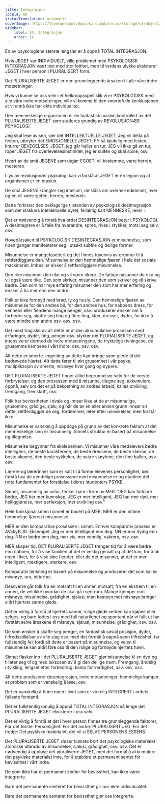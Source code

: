 ```yaml
---
title: Integrasjon
locale: nb
statusTranslation: automatic
coverImage: https://lhvmrqwrcowdvduuaukz.supabase.co/storage/v1/object/public/strapi-uploads/small_cover-educacion-fundamental.webp-2d51a7828a2b1309555be27f7e2a61a0.webp
sidebar:
    label: 14. Integrasjon
    order: 14
---
```

En av psykologiens største lengsler er å oppnå TOTAL INTEGRASJON.

Hvis JEGET var INDIVIDUELT, ville problemet med PSYKOLOGISK INTEGRASJON vært løst med stor letthet, men til verdens ulykke eksisterer JEGET i hver person i PLURALISERT form.

Det PLURALISERTE JEGET er den grunnleggende årsaken til alle våre indre motsetninger.

Hvis vi kunne se oss selv i et helkroppsspeil slik vi er PSYKOLOGISK med alle våre indre motsetninger, ville vi komme til den smertefulle konklusjonen at vi ennå ikke har ekte individualitet.

Den menneskelige organismen er en fantastisk maskin kontrollert av det PLURALISERTE JEGET som studeres grundig av REVOLUSJONÆR PSYKOLOGI.

Jeg skal lese avisen, sier det INTELLEKTUELLE JEGET; Jeg vil delta på festen, utbryter det EMOSJONELLE JEGET; FY så kjedelig med festen, knurrer BEVEGELSES-JEGET, jeg går heller en tur, JEG vil ikke gå en tur, roper JEGET fra overlevelsesinstinktet, jeg er sulten og skal spise, osv.

Hvert av de små JEGENE som utgjør EGOET, vil bestemme, være herren, mesteren.

I lys av revolusjonær psykologi kan vi forstå at JEGET er en legion og at organismen er en maskin.

De små JEGENE krangler seg imellom, de slåss om overherredømmet, hver og en vil være sjefen, herren, mesteren.

Dette forklarer den beklagelige tilstanden av psykologisk desintegrasjon som det stakkars intellektuelle dyret, feilaktig kalt MENNESKE, lever i.

Det er nødvendig å forstå hva ordet DESINTEGRASJON betyr i PSYKOLOGI. Å desintegrere er å falle fra hverandre, spres, rives i stykker, motsi seg selv, osv.

Hovedårsaken til PSYKOLOGISK DESINTEGRASJON er misunnelse, som noen ganger manifesterer seg i utsøkt subtile og deilige former.

Misunnelse er mangefasettert og det finnes tusenvis av grunner til å rettferdiggjøre den. Misunnelse er den hemmelige fjæren i hele det sosiale maskineriet. Imbesiler elsker å rettferdiggjøre misunnelse.

Den rike misunner den rike og vil være rikere. De fattige misunner de rike og vil også være rike. Den som skriver, misunner den som skriver og vil skrive bedre. Den som har mye erfaring misunner den som har mer erfaring og ønsker å ha mer enn den andre.

Folk er ikke fornøyd med brød, ly og husly. Den hemmelige fjæren av misunnelse for den andres bil, for den andres hus, for naboens dress, for vennens eller fiendens mange penger, osv. produserer ønsker om å forbedre seg, skaffe seg ting og flere ting, klær, dresser, dyder, for ikke å være mindre enn andre osv. osv. osv.

Det mest tragiske av alt dette er at den akkumulative prosessen med erfaringer, dyder, ting, penger osv. styrker det PLURALISERTE JEGET, og intensiverer dermed de indre motsetningene, de fryktelige rivningene, de grusomme kampene i vårt indre, osv. osv. osv.

Alt dette er smerte. Ingenting av dette kan bringe sann glede til det bedrøvede hjertet. Alt dette fører til økt grusomhet i vår psyke, multiplikasjon av smerte, misnøye hver gang og dypere.

DET PLURALISERTE JEGET finner alltid begrunnelser selv for de verste forbrytelser, og den prosessen med å misunne, tilegne seg, akkumulere, oppnå, selv om det er på bekostning av andres arbeid, kalles utvikling, fremgang, fremskritt, osv.

Folk har bevisstheten i dvale og innser ikke at de er misunnelige, grusomme, grådige, sjalu, og når de av en eller annen grunn innser alt dette, rettferdiggjør de seg, fordømmer, leter etter unnvikelser, men forstår ikke.

Misunnelse er vanskelig å oppdage på grunn av det konkrete faktum at det menneskelige sinn er misunnelig. Sinnets struktur er basert på misunnelse og tilegnelse.

Misunnelse begynner fra skolebenken. Vi misunner våre medelevers bedre intelligens, de beste karakterene, de beste dressene, de beste klærne, de beste skoene, den beste sykkelen, de vakre skøytene, den fine ballen, osv. osv.

Lærere og lærerinner som er kalt til å forme elevenes personlighet, bør forstå hva de uendelige prosessene med misunnelse er og etablere det rette fundamentet for forståelse i deres studenters PSYKE.

Sinnet, misunnelig av natur, tenker bare i form av MER. "JEG kan forklare bedre, JEG har mer kunnskap, JEG er mer intelligent, JEG har mer dyd, mer helliggjørelse, mer perfeksjon, mer utvikling osv."

Hele funksjonalismen i sinnet er basert på MER. MER er den intime hemmelige fjæren i misunnelse.

MER er den komparative prosessen i sinnet. Enhver komparativ prosess er AVskyELIG. Eksempel: Jeg er mer intelligent enn deg. NN er mer dydig enn deg. NN er bedre enn deg, mer vis, mer vennlig, vakrere, osv. osv.

MER skaper tid. DET PLURALISERTE JEGET trenger tid for å være bedre enn naboen, for å vise familien at det er veldig genialt og at det kan, for å bli noen i livet, for å vise sine fiender, eller de det misunner, at det er mer intelligent, mektigere, sterkere, osv.

Komparativ tenkning er basert på misunnelse og produserer det som kalles misnøye, uro, bitterhet.

Dessverre går folk fra en motsatt til en annen motsatt, fra en ekstrem til en annen, de vet ikke hvordan de skal gå i sentrum. Mange kjemper mot misnøye, misunnelse, grådighet, sjalusi, men kampen mot misnøye bringer aldri hjertets sanne glede.

Det er viktig å forstå at hjertets sanne, rolige glede verken kan kjøpes eller selges, og bare fødes i oss med full naturlighet og spontant når vi fullt ut har forstått selve årsakene til misnøye; sjalusi, misunnelse, grådighet, osv. osv.

De som ønsker å skaffe seg penger, en fantastisk sosial posisjon, dyder, tilfredsstillelser av alle slag osv. med det formål å oppnå sann tilfredshet, tar fullstendig feil fordi alt dette er basert på misunnelse, og veien til misunnelse kan aldri føre oss til den rolige og fornøyde hjertets havn.

Sinnet flasker inn i det PLURALISERTE JEGET gjør misunnelse til en dyd og tillater seg til og med luksusen av å gi den deilige navn. Fremgang, åndelig utvikling, lengsel etter forbedring, kamp for verdighet, osv. osv. osv.

Alt dette produserer desintegrasjon, indre motsetninger, hemmelige kamper, et problem som er vanskelig å løse, osv.

Det er vanskelig å finne noen i livet som er virkelig INTEGRERT i ordets fulleste forstand.

Det er fullstendig umulig å oppnå TOTAL INTEGRASJON så lenge det PLURALISERTE JEGET eksisterer i oss selv.

Det er viktig å forstå at det i hver person finnes tre grunnleggende faktorer, For det første: Personlighet. For det andre: PLURALISERT JEG. For det tredje: Det psykiske materialet, det vil si SELVE PERSONENS ESSENS.

Det PLURALISERTE JEGET sløser klønete bort det psykologiske materialet i atomiske utbrudd av misunnelse, sjalusi, grådighet, osv. osv. Det er nødvendig å oppløse det pluraliserte JEGET, med det formål å akkumulere det psykiske materialet inne, for å etablere et permanent senter for bevissthet i vårt indre.

De som ikke har et permanent senter for bevissthet, kan ikke være integrerte.

Bare det permanente senteret for bevissthet gir oss ekte individualitet.

Bare det permanente senteret for bevissthet gjør oss integrerte.

